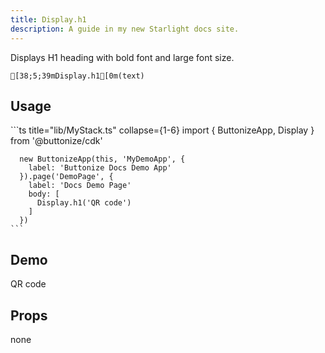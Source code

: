 ```yaml
---
title: Display.h1
description: A guide in my new Starlight docs site.
---
```



<FrameworkSelect />

Displays H1 heading with bold font and large font size.

```ansi frame="none"
[38;5;39mDisplay.h1[0m(text)
```

## Usage

<FrameworkContent>
   <Fragment slot="cdk">
    ```ts title="lib/MyStack.ts" collapse={1-6}
      import { ButtonizeApp, Display } from '@buttonize/cdk'
      
      new ButtonizeApp(this, 'MyDemoApp', {
        label: 'Buttonize Docs Demo App'
      }).page('DemoPage', {
        label: 'Docs Demo Page'
        body: [
          Display.h1('QR code')
        ]
      })
    ```
   </Fragment>
</FrameworkContent>

## Demo

<ComponentDemo>
	<span class="text-xl font-bold">QR code</span>
</ComponentDemo>

## Props

<FrameworkContent>
	<Fragment slot="cdk">
		<span class="italic">none</span>
	</Fragment>
</FrameworkContent>
